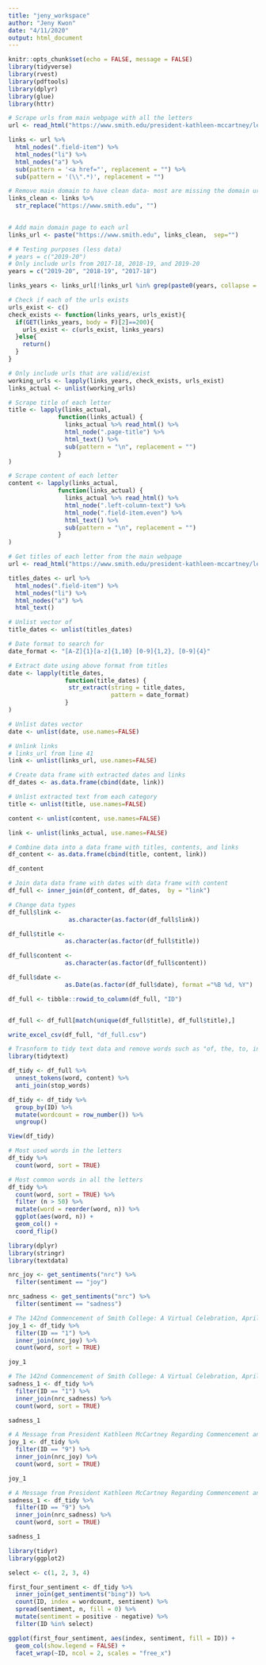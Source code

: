 ```yaml
---
title: "jeny_workspace"
author: "Jeny Kwon"
date: "4/11/2020"
output: html_document
---
```


```r
knitr::opts_chunk$set(echo = FALSE, message = FALSE)
library(tidyverse)
library(rvest)
library(pdftools)
library(dplyr)
library(glue)
library(httr)
```

```r
# Scrape urls from main webpage with all the letters
url <- read_html("https://www.smith.edu/president-kathleen-mccartney/letters-community")

links <- url %>% 
  html_nodes(".field-item") %>%   
  html_nodes("li") %>% 
  html_nodes("a") %>%
  sub(pattern = '<a href="', replacement = "") %>%
  sub(pattern = '(\\".*)', replacement = "")
```


```r
# Remove main domain to have clean data- most are missing the domain url 
links_clean <- links %>% 
  str_replace("https://www.smith.edu", "") 
  
```

```r
# Add main domain page to each url
links_url <- paste("https://www.smith.edu", links_clean,  sep="")

```

```r
# # Testing purposes (less data)
# years = c("2019-20")
# Only include urls from 2017-18, 2018-19, and 2019-20
years = c("2019-20", "2018-19", "2017-18")

links_years <- links_url[!links_url %in% grep(paste0(years, collapse = "|"), links_url, value = T, invert = T)]

```


```r
# Check if each of the urls exists
urls_exist <- c()
check_exists <- function(links_years, urls_exist){
  if(GET(links_years, body = F)[2]==200){
    urls_exist <- c(urls_exist, links_years)
  }else{
    return()
  }
}

```


```r
# Only include urls that are valid/exist
working_urls <- lapply(links_years, check_exists, urls_exist)
links_actual <- unlist(working_urls)

```

```r
# Scrape title of each letter
title <- lapply(links_actual,
              function(links_actual) {
                links_actual %>% read_html() %>%
                html_node(".page-title") %>%
                html_text() %>% 
                sub(pattern = "\n", replacement = "")
              }
) 


```



```r
# Scrape content of each letter
content <- lapply(links_actual,
              function(links_actual) {
                links_actual %>% read_html() %>%
                html_node(".left-column-text") %>%
                html_node(".field-item.even") %>%
                html_text() %>% 
                sub(pattern = "\n", replacement = "")
              }
)


```


```r
# Get titles of each letter from the main webpage
url <- read_html("https://www.smith.edu/president-kathleen-mccartney/letters-community")

titles_dates <- url %>%
  html_nodes(".field-item") %>%
  html_nodes("li") %>%
  html_nodes("a") %>%
  html_text()

# Unlist vector of 
title_dates <- unlist(titles_dates)

```

```r
# Date format to search for
date_format <- "[A-Z]{1}[a-z]{1,10} [0-9]{1,2}, [0-9]{4}"

# Extract date using above format from titles
date <- lapply(title_dates,
                function(title_dates) {
                 str_extract(string = title_dates,
                             pattern = date_format)
                }
)

# Unlist dates vector
date <- unlist(date, use.names=FALSE)

# Unlink links 
# links_url from line 41
link <- unlist(links_url, use.names=FALSE)

# Create data frame with extracted dates and links
df_dates <- as.data.frame(cbind(date, link))

```



```r
# Unlist extracted text from each category
title <- unlist(title, use.names=FALSE) 

content <- unlist(content, use.names=FALSE)

link <- unlist(links_actual, use.names=FALSE)

# Combine data into a data frame with titles, contents, and links
df_content <- as.data.frame(cbind(title, content, link))

df_content

```


```r
# Join data data frame with dates with data frame with content
df_full <- inner_join(df_content, df_dates,  by = "link")

# Change data types
df_full$link <- 
                 as.character(as.factor(df_full$link))

df_full$title <-
                as.character(as.factor(df_full$title))

df_full$content <-
                as.character(as.factor(df_full$content))

df_full$date <-
                as.Date(as.factor(df_full$date), format ="%B %d, %Y")

df_full <- tibble::rowid_to_column(df_full, "ID")


df_full <- df_full[match(unique(df_full$title), df_full$title),]

write_excel_csv(df_full, "df_full.csv")
```

```r
# Trasnform to tidy text data and remove words such as "of, the, to, in"
library(tidytext)

df_tidy <- df_full %>% 
  unnest_tokens(word, content) %>% 
  anti_join(stop_words)

df_tidy <- df_tidy %>% 
  group_by(ID) %>% 
  mutate(wordcount = row_number()) %>% 
  ungroup()

View(df_tidy)
```

```r
# Most used words in the letters
df_tidy %>% 
  count(word, sort = TRUE)
```

```r
# Most common words in all the letters
df_tidy %>% 
  count(word, sort = TRUE) %>% 
  filter (n > 50) %>% 
  mutate(word = reorder(word, n)) %>% 
  ggplot(aes(word, n)) +
  geom_col() +
  coord_flip()
```

```r
library(dplyr)
library(stringr)
library(textdata)

nrc_joy <- get_sentiments("nrc") %>% 
  filter(sentiment == "joy")

nrc_sadness <- get_sentiments("nrc") %>% 
  filter(sentiment == "sadness")
```

```r
# The 142nd Commencement of Smith College: A Virtual Celebration, April 14, 2020
joy_1 <- df_tidy %>% 
  filter(ID == "1") %>% 
  inner_join(nrc_joy) %>% 
  count(word, sort = TRUE)

joy_1
```


```r
# The 142nd Commencement of Smith College: A Virtual Celebration, April 14, 2020
sadness_1 <- df_tidy %>% 
  filter(ID == "1") %>% 
  inner_join(nrc_sadness) %>% 
  count(word, sort = TRUE)

sadness_1

```

```r
# A Message from President Kathleen McCartney Regarding Commencement and Reunions, March 18, 2020
joy_1 <- df_tidy %>% 
  filter(ID == "9") %>% 
  inner_join(nrc_joy) %>% 
  count(word, sort = TRUE)

joy_1
```

```r
# A Message from President Kathleen McCartney Regarding Commencement and Reunions, March 18, 2020
sadness_1 <- df_tidy %>% 
  filter(ID == "9") %>% 
  inner_join(nrc_sadness) %>% 
  count(word, sort = TRUE)

sadness_1

```


```r
library(tidyr)
library(ggplot2)

select <- c(1, 2, 3, 4)

first_four_sentiment <- df_tidy %>% 
  inner_join(get_sentiments("bing")) %>% 
  count(ID, index = wordcount, sentiment) %>% 
  spread(sentiment, n, fill = 0) %>% 
  mutate(sentiment = positive - negative) %>% 
  filter(ID %in% select)

ggplot(first_four_sentiment, aes(index, sentiment, fill = ID)) +
  geom_col(show.legend = FALSE) +
  facet_wrap(~ID, ncol = 2, scales = "free_x")
```



